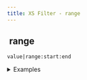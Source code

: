 ```yaml
---
title: XS Filter - range
---
```


## <img src="../assets/docuBadge (11).png" alt="" data-size="line"> range <a href="#xs-range" id="xs-range"></a>

`value|range:start:end`

<details>

<summary>Examples</summary>

```javascript
null|range:1:5    // Returns [1,2,3,4,5]
null|range:0:2    // Returns [0,1,2]
null|range:-2:2   // Returns [-2,-1,0,1,2]
```

</details>
